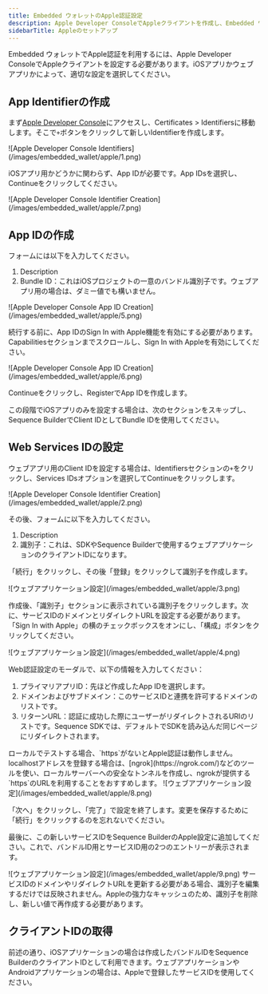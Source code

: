 ```yaml
---
title: Embedded ウォレットのApple認証設定
description: Apple Developer ConsoleでAppleクライアントを作成し、Embedded ウォレットのApple認証を設定する方法をご案内します。iOSまたはウェブアプリ用のApp IdentifierおよびApp IDの作成手順を順にご確認ください。
sidebarTitle: Appleのセットアップ
---
```


Embedded ウォレットでApple認証を利用するには、Apple Developer ConsoleでAppleクライアントを設定する必要があります。iOSアプリかウェブアプリかによって、適切な設定を選択してください。

## App Identifierの作成
まず[Apple Developer Console](https://developer.apple.com/account/)にアクセスし、Certificates > Identifiersに移動します。そこで`+`ボタンをクリックして新しいIdentifierを作成します。

<Frame>
  ![Apple Developer Console Identifiers](/images/embedded_wallet/apple/1.png)
</Frame>

iOSアプリ用かどうかに関わらず、App IDが必要です。App IDsを選択し、Continueをクリックしてください。

<Frame>
  ![Apple Developer Console Identifier Creation](/images/embedded_wallet/apple/7.png)
</Frame>

## App IDの作成
フォームには以下を入力してください。
1. Description
2. Bundle ID：これはiOSプロジェクトの一意のバンドル識別子です。ウェブアプリ用の場合は、ダミー値でも構いません。

<Frame>
  ![Apple Developer Console App ID Creation](/images/embedded_wallet/apple/5.png)
</Frame>

続行する前に、App IDのSign In with Apple機能を有効にする必要があります。Capabilitiesセクションまでスクロールし、Sign In with Appleを有効にしてください。

<Frame>
  ![Apple Developer Console App ID Creation](/images/embedded_wallet/apple/6.png)
</Frame>

Continueをクリックし、RegisterでApp IDを作成します。

この段階でiOSアプリのみを設定する場合は、次のセクションをスキップし、Sequence BuilderでClient IDとしてBundle IDを使用してください。

## Web Services IDの設定
ウェブアプリ用のClient IDを設定する場合は、Identifiersセクションの`+`をクリックし、Services IDsオプションを選択してContinueをクリックします。

<Frame>
  ![Apple Developer Console Identifier Creation](/images/embedded_wallet/apple/2.png)
</Frame>

その後、フォームに以下を入力してください。
1. Description
2. 識別子：これは、SDKやSequence Builderで使用するウェブアプリケーションのクライアントIDになります。

「続行」をクリックし、その後「登録」をクリックして識別子を作成します。

<Frame>
  ![ウェブアプリケーション設定](/images/embedded_wallet/apple/3.png)
</Frame>

作成後、「識別子」セクションに表示されている識別子をクリックします。次に、サービスIDのドメインとリダイレクトURLを設定する必要があります。「Sign In with Apple」の横のチェックボックスをオンにし、「構成」ボタンをクリックしてください。

<Frame>
  ![ウェブアプリケーション設定](/images/embedded_wallet/apple/4.png)
</Frame>

Web認証設定のモーダルで、以下の情報を入力してください：
1. プライマリアプリID：先ほど作成したApp IDを選択します。
2. ドメインおよびサブドメイン：このサービスIDと連携を許可するドメインのリストです。
3. リターンURL：認証に成功した際にユーザーがリダイレクトされるURIのリストです。Sequence SDKでは、デフォルトでSDKを読み込んだ同じページにリダイレクトされます。

<Note>
  ローカルでテストする場合、`https`がないとApple認証は動作しません。localhostアドレスを登録する場合は、[ngrok](https://ngrok.com/)などのツールを使い、ローカルサーバーへの安全なトンネルを作成し、ngrokが提供する`https`のURLを利用することをおすすめします。
</Note>

<Frame>
  ![ウェブアプリケーション設定](/images/embedded_wallet/apple/8.png)
</Frame>

「次へ」をクリックし、「完了」で設定を終了します。変更を保存するために「続行」をクリックするのを忘れないでください。

最後に、この新しいサービスIDをSequence BuilderのApple設定に追加してください。これで、バンドルID用とサービスID用の2つのエントリーが表示されます。

<Frame>
  ![ウェブアプリケーション設定](/images/embedded_wallet/apple/9.png)
</Frame>

<Note>
  サービスIDのドメインやリダイレクトURLを更新する必要がある場合、識別子を編集するだけでは反映されません。Appleの強力なキャッシュのため、識別子を削除し、新しい値で再作成する必要があります。
</Note>

## クライアントIDの取得
前述の通り、iOSアプリケーションの場合は作成したバンドルIDをSequence BuilderのクライアントIDとして利用できます。ウェブアプリケーションやAndroidアプリケーションの場合は、Appleで登録したサービスIDを使用してください。